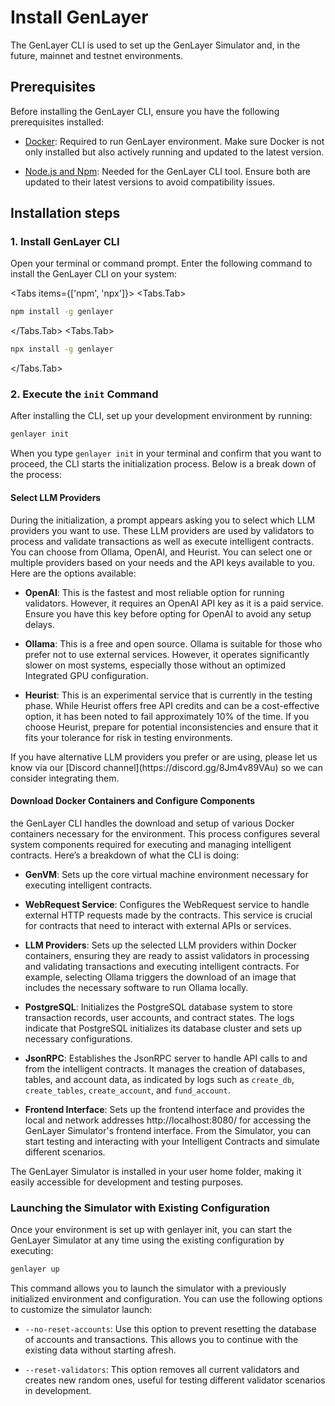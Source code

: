 # Install GenLayer

The GenLayer CLI is used to set up the GenLayer Simulator and, in the future, mainnet and testnet environments.

## Prerequisites
Before installing the GenLayer CLI, ensure you have the following prerequisites installed:

- [Docker](https://docs.docker.com/engine/install/): Required to run GenLayer environment. Make sure Docker is not only installed but also actively running and updated to the latest version.

- [Node.js and Npm](https://docs.npmjs.com/downloading-and-installing-node-js-and-npm/): Needed for the GenLayer CLI tool. Ensure both are updated to their latest versions to avoid compatibility issues.

## Installation steps

### 1. Install GenLayer CLI

Open your terminal or command prompt. Enter the following command to install the GenLayer CLI on your system:


<Tabs items={['npm', 'npx']}>
 <Tabs.Tab>
```bash copy
npm install -g genlayer
```
</Tabs.Tab>
 <Tabs.Tab>
```bash copy
npx install -g genlayer
```
</Tabs.Tab>
</Tabs>

### 2. Execute the `init` Command

After installing the CLI, set up your development environment by running:

```bash copy
genlayer init
```
When you type `genlayer init` in your terminal and confirm that you want to proceed, the CLI starts the initialization process. Below is a break down of the process:

#### Select LLM Providers
During the initialization, a prompt appears asking you to select which LLM providers you want to use. These LLM providers are used by validators to process and validate transactions as well as execute intelligent contracts. You can choose from Ollama, OpenAI, and Heurist. You can select one or multiple providers based on your needs and the API keys available to you. Here are the options available:

- **OpenAI**: This is the fastest and most reliable option for running validators. However, it requires an OpenAI API key as it is a paid service. Ensure you have this key before opting for OpenAI to avoid any setup delays.

- **Ollama**: This is a free and open source. Ollama is suitable for those who prefer not to use external services. However, it operates significantly slower on most systems, especially those without an optimized Integrated GPU configuration.

- **Heurist**: This is an experimental service that is currently in the testing phase. While Heurist offers free API credits and can be a cost-effective option, it has been noted to fail approximately 10% of the time. If you choose Heurist, prepare for potential inconsistencies and ensure that it fits your tolerance for risk in testing environments.

<Callout>
  If you have alternative LLM providers you prefer or are using, please let us know via our [Discord channel](https://discord.gg/8Jm4v89VAu) so we can consider integrating them.
</Callout>

#### Download Docker Containers and Configure Components
the GenLayer CLI handles the download and setup of various Docker containers necessary for the environment. This process configures several system components required for executing and managing intelligent contracts. Here’s a breakdown of what the CLI is doing:

- **GenVM**: Sets up the core virtual machine environment necessary for executing intelligent contracts.

- **WebRequest Service**: Configures the WebRequest service to handle external HTTP requests made by the contracts. This service is crucial for contracts that need to interact with external APIs or services.

- **LLM Providers**:  Sets up the selected LLM providers within Docker containers, ensuring they are ready to assist validators in processing and validating transactions and executing intelligent contracts. For example, selecting Ollama triggers the download of an image that includes the necessary software to run Ollama locally.

- **PostgreSQL**: Initializes the PostgreSQL database system to store transaction records, user accounts, and contract states. The logs indicate that PostgreSQL initializes its database cluster and sets up necessary configurations.

- **JsonRPC**: Establishes the JsonRPC server to handle API calls to and from the intelligent contracts. It manages the creation of databases, tables, and account data, as indicated by logs such as `create_db`, `create_tables`, `create_account`, and `fund_account`.

- **Frontend Interface**: Sets up the frontend interface and provides the local and network addresses http://localhost:8080/ for accessing the GenLayer Simulator's frontend interface. From the Simulator, you can start testing and interacting with your Intelligent Contracts and simulate different scenarios.


<Callout>
  The GenLayer Simulator is installed in your user home folder, making it easily accessible for development and testing purposes.
</Callout>

### Launching the Simulator with Existing Configuration

Once your environment is set up with genlayer init, you can start the GenLayer Simulator at any time using the existing configuration by executing:

```bash
genlayer up
```
This command allows you to launch the simulator with a previously initialized environment and configuration. You can use the following options to customize the simulator launch:
- `--no-reset-accounts`: Use this option to prevent resetting the database of accounts and transactions. This allows you to continue with the existing data without starting afresh. 

- `--reset-validators`: This option removes all current validators and creates new random ones, useful for testing different validator scenarios in development.
